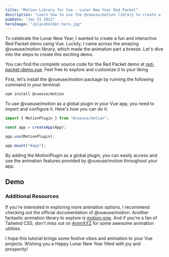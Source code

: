 ```yaml
---
title: "Motion Library for Vue - Lunar New Year Red Packet"
description: "Learn how to use the @vueuse/motion library to create a fun and interactive Red Packet for the Lunar New Year."
pubDate: "Jan 31 2022"
heroImage: "/placeholder-hero.jpg"
---
```



To celebrate the Lunar New Year, I wanted to create a fun and interactive Red Packet demo using Vue. Luckily, I came across the amazing @vueuse/motion library, which made the animation part a breeze. Let's dive into the steps to create this exciting demo.

You can find the complete source code for the Red Packet demo at [red-packet-demo.vue](https://github.com/leovoon/explore-vue/blob/main/src/components/RedPacketDemo.vue). Feel free to explore and customize it to your liking.

First, let's install the @vueuse/motion package by running the following command in your terminal:

```bash
npm install @vueuse/motion
```

To use @vueuse/motion as a global plugin in your Vue app, you need to import and configure it. Here's how you can do it:

```js
import { MotionPlugin } from "@vueuse/motion";

const app = createApp(App);

app.use(MotionPlugin);

app.mount("#app");
```

By adding the MotionPlugin as a global plugin, you can easily access and use the animation features provided by @vueuse/motion throughout your app.

## Demo

<RedPacket client:visible />

### Additional Resources

If you're interested in exploring more animation options, I recommend checking out the official documentation of @vueuse/motion. Another fantastic animation library to explore is [motion-one](https://motion.dev/guides/quick-start). And if you're a fan of Tailwind CSS, don't miss out on [AnimXYZ](https://animxyz.com/) for some awesome animation utilities.

I hope this tutorial brings some festive vibes and animation to your Vue projects. Wishing you a Happy Lunar New Year filled with joy and prosperity!
